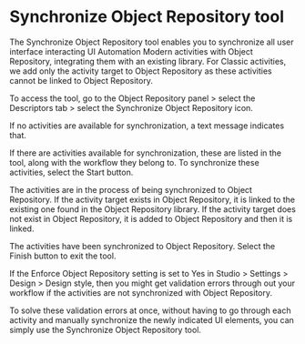 ﻿# Synchronize Object Repository tool

The Synchronize Object Repository tool enables you to synchronize all user interface
            interacting UI Automation Modern activities with Object Repository, integrating them
            with an existing library. For Classic activities, we add only the activity target to
            Object Repository as these activities cannot be linked to Object Repository.

To access the tool, go to the Object Repository panel > select the
                Descriptors tab > select the Synchronize Object Repository icon.

If no activities are available for synchronization, a text message indicates that.



If there are activities available for synchronization, these are listed in the tool, along
            with the workflow they belong to. To synchronize these activities, select the
                Start button.



The activities are in the process of being synchronized to Object Repository. If the activity
            target exists in Object Repository, it is linked to the existing one found in the Object
            Repository library. If the activity target does not exist in Object Repository, it is
            added to Object Repository and then it is linked.



The activities have been synchronized to Object Repository. Select the Finish
            button to exit the tool.



If the Enforce Object Repository setting is set to Yes in Studio
            > Settings > Design > Design style, then you might get
            validation errors through out your workflow if the activities are not synchronized with
            Object Repository.



To solve these validation errors at once, without having to go through each activity and
            manually synchronize the newly indicated UI elements, you can simply use the Synchronize
            Object Repository tool.
